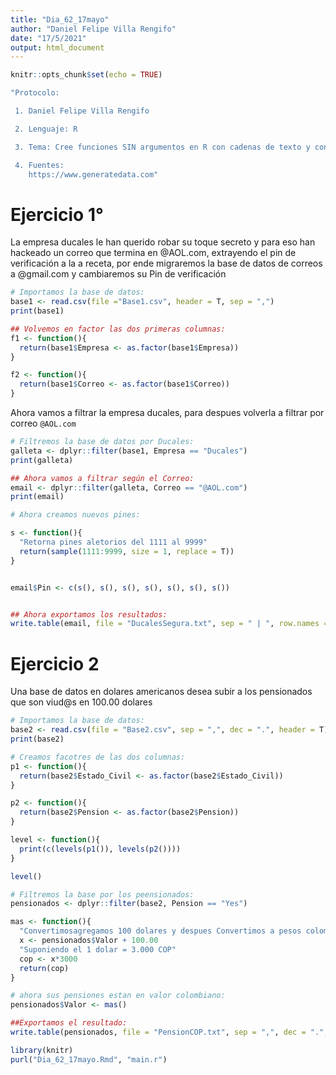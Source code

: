 ```yaml
---
title: "Dia_62_17mayo"
author: "Daniel Felipe Villa Rengifo"
date: "17/5/2021"
output: html_document
---
```


```r
knitr::opts_chunk$set(echo = TRUE)
```

```r
"Protocolo:

 1. Daniel Felipe Villa Rengifo

 2. Lenguaje: R

 3. Tema: Cree funciones SIN argumentos en R con cadenas de texto y con valores numéricos  (realice al menos dos ejercicios que requieran cargar archivos externos *.csv cada uno con al menos 50 filas y tres datos por fila, lea y procese la información del archvo leído, y guarde las respuestas a los ejercicios  en archivos independientes tipo *.txt)

 4. Fuentes:
    https://www.generatedata.com"
```

# Ejercicio 1°

La empresa ducales le han querido robar su toque secreto y para eso han hackeado un correo que termina en @AOL.com, extrayendo el pin de verificación a la a receta, por ende migraremos la base de datos de correos a @gmail.com y cambiaremos su Pin de verificación

```r
# Importamos la base de datos:
base1 <- read.csv(file ="Base1.csv", header = T, sep = ",")
print(base1)

## Volvemos en factor las dos primeras columnas:
f1 <- function(){
  return(base1$Empresa <- as.factor(base1$Empresa))
}

f2 <- function(){
  return(base1$Correo <- as.factor(base1$Correo))
}
```

Ahora vamos a filtrar la empresa ducales, para despues volverla a filtrar por correo `@AOL.com`

```r
# Filtremos la base de datos por Ducales:
galleta <- dplyr::filter(base1, Empresa == "Ducales")
print(galleta)

## Ahora vamos a filtrar según el Correo:
email <- dplyr::filter(galleta, Correo == "@AOL.com")
print(email)

# Ahora creamos nuevos pines:

s <- function(){
  "Retorna pines aletorios del 1111 al 9999"
  return(sample(1111:9999, size = 1, replace = T))
}


email$Pin <- c(s(), s(), s(), s(), s(), s(), s())


## Ahora exportamos los resultados:
write.table(email, file = "DucalesSegura.txt", sep = " | ", row.names = F)
```


# Ejercicio 2

Una base de datos en dolares americanos desea subir a los pensionados que son viud@s en 100.00 dolares

```r
# Importamos la base de datos:
base2 <- read.csv(file = "Base2.csv", sep = ",", dec = ".", header = T)
print(base2)

# Creamos facotres de las dos columnas:
p1 <- function(){
  return(base2$Estado_Civil <- as.factor(base2$Estado_Civil))
}

p2 <- function(){
  return(base2$Pension <- as.factor(base2$Pension))
}

level <- function(){
  print(c(levels(p1()), levels(p2())))
}

level()
```



```r
# Filtremos la base por los peensionados:
pensionados <- dplyr::filter(base2, Pension == "Yes")

mas <- function(){
  "Convertimosagregamos 100 dolares y despues Convertimos a pesos colombianos"
  x <- pensionados$Valor + 100.00
  "Suponiendo el 1 dolar = 3.000 COP"
  cop <- x*3000
  return(cop)
}

# ahora sus pensiones estan en valor colombiano:
pensionados$Valor <- mas()
```

```r
##Exportamos el resultado:
write.table(pensionados, file = "PensionCOP.txt", sep = ",", dec = ".", row.names = F)
```



```r
library(knitr)
purl("Dia_62_17mayo.Rmd", "main.r")
```

